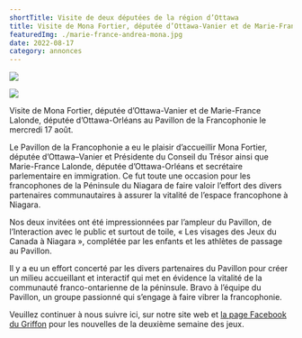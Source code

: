 ```yaml
---
shortTitle: Visite de deux députées de la région d’Ottawa
title: Visite de Mona Fortier, députée d’Ottawa-Vanier et de Marie-France Lalonde, députée d’Ottawa-Orléans au Pavillon de la Francophonie le mercredi 17 août
featuredImg: ./marie-france-andrea-mona.jpg
date: 2022-08-17
category: annonces
---
```


<div className="row">
<div className="col-md-6 my-4">

![](./marie-france-andrea-mona.jpg)
</div>
<div className="col-md-6 my-4">

![](./marie-france-caroline-mona.jpg)
</div>
</div>

Visite de Mona Fortier, députée d’Ottawa-Vanier et de Marie-France Lalonde, députée d’Ottawa-Orléans au Pavillon de la Francophonie le mercredi 17 août.

Le Pavillon de la Francophonie a eu le plaisir d’accueillir Mona Fortier, députée d’Ottawa–Vanier et Présidente du Conseil du Trésor ainsi que Marie-France Lalonde, députée d’Ottawa-Orléans et secrétaire parlementaire en immigration. Ce fut toute une occasion pour les francophones de la Péninsule du Niagara de faire valoir l’effort des divers partenaires communautaires à assurer la vitalité de l’espace francophone à Niagara.

Nos deux invitées ont été impressionnées par l’ampleur du Pavillon, de l’Interaction avec le public et surtout de toile, « Les visages des Jeux du Canada à Niagara », complétée par les enfants et les athlètes de passage au Pavillon.

Il y a eu un effort concerté par les divers partenaires du Pavillon pour créer un milieu accueillant et interactif qui met en évidence la vitalité de la communauté franco-ontarienne de la péninsule. Bravo à l’équipe du Pavillon, un groupe passionné qui s’engage à faire vibrer la francophonie.

Veuillez continuer à nous suivre ici, sur notre site web et <a href="https://www.facebook.com/profile.php?id=100074350820299" target="_blank">la page Facebook du Griffon</a> pour les nouvelles de la deuxième semaine des jeux.